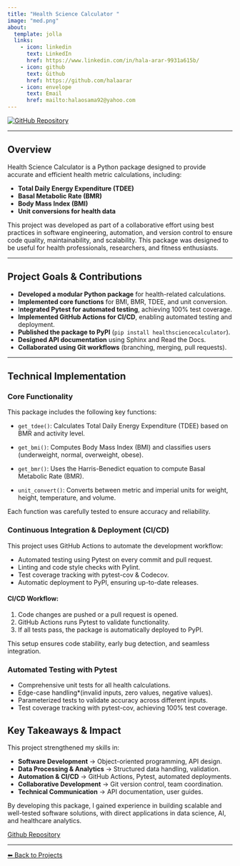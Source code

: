 ```yaml
---
title: "Health Science Calculator "
image: "med.png"
about:
  template: jolla
  links:
    - icon: linkedin
      text: LinkedIn
      href: https://www.linkedin.com/in/hala-arar-9931a615b/
    - icon: github
      text: Github
      href: https://github.com/halaarar
    - icon: envelope
      text: Email
      href: mailto:halaosama92@yahoo.com
---
```


<div class="center-content">
<a href="https://github.com/UBC-MDS/HealthScienceCalculator">
    <img src="https://img.shields.io/badge/GitHub-Repository-blue?logo=github" alt="GitHub Repository">
</a>
<div>

---

## **Overview**


Health Science Calculator is a Python package designed to provide accurate and efficient health metric calculations, including:  

- **Total Daily Energy Expenditure (TDEE)**  
- **Basal Metabolic Rate (BMR)**  
- **Body Mass Index (BMI)**  
- **Unit conversions for health data**  

This project was developed as part of a collaborative effort using best practices in software engineering, automation, and version control to ensure code quality, maintainability, and scalability. This package was designed to be useful for health professionals, researchers, and fitness enthusiasts.

---

## Project Goals & Contributions

- **Developed a modular Python package** for health-related calculations.
- **Implemented core functions** for BMI, BMR, TDEE, and unit conversion.
- I**ntegrated Pytest for automated testing**, achieving 100% test coverage.
- **Implemented GitHub Actions for CI/CD**, enabling automated testing and deployment.
- **Published the package to PyPI** (`pip install healthsciencecalculator`).
- **Designed API documentation** using Sphinx and Read the Docs.
- **Collaborated using Git workflows** (branching, merging, pull requests).

---

## Technical Implementation  

### Core Functionality  

This package includes the following key functions:  

- `get_tdee()`: Calculates Total Daily Energy Expenditure (TDEE) based on BMR and activity level.  

- `get_bmi()`: Computes Body Mass Index (BMI) and classifies users (underweight, normal, overweight, obese). 

- `get_bmr()`: Uses the Harris-Benedict equation to compute Basal Metabolic Rate (BMR).  

- `unit_convert()`: Converts between metric and imperial units for weight, height, temperature, and volume.  


Each function was carefully tested to ensure accuracy and reliability.



### Continuous Integration & Deployment (CI/CD)  


This project uses GitHub Actions to automate the development workflow:  

- Automated testing using Pytest on every commit and pull request. 
- Linting and code style checks with Pylint.  
- Test coverage tracking with pytest-cov & Codecov.  
- Automatic deployment to PyPI, ensuring up-to-date releases.  

#### CI/CD Workflow:
1. Code changes are pushed or a pull request is opened.  
2. GitHub Actions runs Pytest to validate functionality.  
3. If all tests pass, the package is automatically deployed to PyPI.  

This setup ensures code stability, early bug detection, and seamless integration.



### Automated Testing with Pytest  


- Comprehensive unit tests for all health calculations.  
- Edge-case handling*(invalid inputs, zero values, negative values).  
- Parameterized tests to validate accuracy across different inputs.  
- Test coverage tracking with pytest-cov, achieving 100% test coverage.




## Key Takeaways & Impact
This project strengthened my skills in:  

- **Software Development** → Object-oriented programming, API design.  
- **Data Processing & Analytics** → Structured data handling, validation.
- **Automation & CI/CD** → GitHub Actions, Pytest, automated deployments. 
- **Collaborative Development** → Git version control, team coordination. 
- **Technical Communication** → API documentation, user guides.  

By developing this package, I gained experience in building scalable and well-tested software solutions, with direct applications in data science, AI, and healthcare analytics.

[Github Repository](https://github.com/UBC-MDS/HealthScienceCalculator){.btn .btn-outline-dark}


---
[⬅ Back to Projects](../projects.qmd)